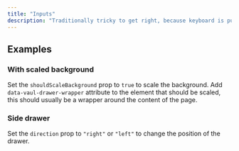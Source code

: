 ```yaml
---
title: "Inputs"
description: "Traditionally tricky to get right, because keyboard is pushing the content up. Vaul fixes this by correcting the position of the drawer when the keyboard is opened."
---
```


<Preview file="with-inputs">
  <WithInputs />
</Preview>

## Examples

### With scaled background

Set the `shouldScaleBackground` prop to `true` to scale the background. Add `data-vaul-drawer-wrapper` attribute to the element that should be scaled, this should usually be a wrapper around the content of the page.

<Preview inline file="with-scaled-background">
  <WithScaledBackground />
</Preview>


### Side drawer

Set the `direction` prop to `"right"` or `"left"` to change the position of the drawer.

<Preview inline file="side-drawer">
  <SideDrawer />
</Preview>

